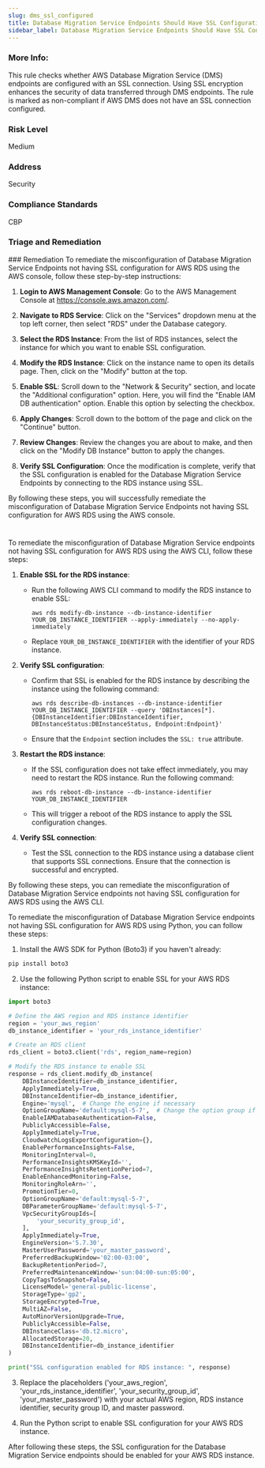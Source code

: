 ```yaml
---
slug: dms_ssl_configured
title: Database Migration Service Endpoints Should Have SSL Configuration
sidebar_label: Database Migration Service Endpoints Should Have SSL Configuration
---
```

### More Info:

This rule checks whether AWS Database Migration Service (DMS) endpoints are configured with an SSL connection. Using SSL encryption enhances the security of data transferred through DMS endpoints. The rule is marked as non-compliant if AWS DMS does not have an SSL connection configured.

### Risk Level

Medium

### Address

Security

### Compliance Standards

CBP


### Triage and Remediation
<Tabs>
<Tab title='Remediation'>
### Remediation

<AccordionGroup>
<Accordion title='Using Console' defaultOpen='true'>
To remediate the misconfiguration of Database Migration Service Endpoints not having SSL configuration for AWS RDS using the AWS console, follow these step-by-step instructions:

1. **Login to AWS Management Console**: Go to the AWS Management Console at https://console.aws.amazon.com/.

2. **Navigate to RDS Service**: Click on the "Services" dropdown menu at the top left corner, then select "RDS" under the Database category.

3. **Select the RDS Instance**: From the list of RDS instances, select the instance for which you want to enable SSL configuration.

4. **Modify the RDS Instance**: Click on the instance name to open its details page. Then, click on the "Modify" button at the top.

5. **Enable SSL**: Scroll down to the "Network & Security" section, and locate the "Additional configuration" option. Here, you will find the "Enable IAM DB authentication" option. Enable this option by selecting the checkbox.

6. **Apply Changes**: Scroll down to the bottom of the page and click on the "Continue" button.

7. **Review Changes**: Review the changes you are about to make, and then click on the "Modify DB Instance" button to apply the changes.

8. **Verify SSL Configuration**: Once the modification is complete, verify that the SSL configuration is enabled for the Database Migration Service Endpoints by connecting to the RDS instance using SSL.

By following these steps, you will successfully remediate the misconfiguration of Database Migration Service Endpoints not having SSL configuration for AWS RDS using the AWS console.

#
</Accordion>

<Accordion title='Using CLI'>
To remediate the misconfiguration of Database Migration Service endpoints not having SSL configuration for AWS RDS using the AWS CLI, follow these steps:

1. **Enable SSL for the RDS instance**:
   - Run the following AWS CLI command to modify the RDS instance to enable SSL:
     ```
     aws rds modify-db-instance --db-instance-identifier YOUR_DB_INSTANCE_IDENTIFIER --apply-immediately --no-apply-immediately
     ```
   - Replace `YOUR_DB_INSTANCE_IDENTIFIER` with the identifier of your RDS instance.

2. **Verify SSL configuration**:
   - Confirm that SSL is enabled for the RDS instance by describing the instance using the following command:
     ```
     aws rds describe-db-instances --db-instance-identifier YOUR_DB_INSTANCE_IDENTIFIER --query 'DBInstances[*].{DBInstanceIdentifier:DBInstanceIdentifier, DBInstanceStatus:DBInstanceStatus, Endpoint:Endpoint}'
     ```
   - Ensure that the `Endpoint` section includes the `SSL: true` attribute.

3. **Restart the RDS instance**:
   - If the SSL configuration does not take effect immediately, you may need to restart the RDS instance. Run the following command:
     ```
     aws rds reboot-db-instance --db-instance-identifier YOUR_DB_INSTANCE_IDENTIFIER
     ```
   - This will trigger a reboot of the RDS instance to apply the SSL configuration changes.

4. **Verify SSL connection**:
   - Test the SSL connection to the RDS instance using a database client that supports SSL connections. Ensure that the connection is successful and encrypted.

By following these steps, you can remediate the misconfiguration of Database Migration Service endpoints not having SSL configuration for AWS RDS using the AWS CLI.
</Accordion>

<Accordion title='Using Python'>
To remediate the misconfiguration of Database Migration Service endpoints not having SSL configuration for AWS RDS using Python, you can follow these steps:

1. Install the AWS SDK for Python (Boto3) if you haven't already:
```bash
pip install boto3
```

2. Use the following Python script to enable SSL for your AWS RDS instance:

```python
import boto3

# Define the AWS region and RDS instance identifier
region = 'your_aws_region'
db_instance_identifier = 'your_rds_instance_identifier'

# Create an RDS client
rds_client = boto3.client('rds', region_name=region)

# Modify the RDS instance to enable SSL
response = rds_client.modify_db_instance(
    DBInstanceIdentifier=db_instance_identifier,
    ApplyImmediately=True,
    DBInstanceIdentifier=db_instance_identifier,
    Engine='mysql',  # Change the engine if necessary
    OptionGroupName='default:mysql-5-7',  # Change the option group if necessary
    EnableIAMDatabaseAuthentication=False,
    PubliclyAccessible=False,
    ApplyImmediately=True,
    CloudwatchLogsExportConfiguration={},
    EnablePerformanceInsights=False,
    MonitoringInterval=0,
    PerformanceInsightsKMSKeyId='',
    PerformanceInsightsRetentionPeriod=7,
    EnableEnhancedMonitoring=False,
    MonitoringRoleArn='',
    PromotionTier=0,
    OptionGroupName='default:mysql-5-7',
    DBParameterGroupName='default:mysql-5-7',
    VpcSecurityGroupIds=[
        'your_security_group_id',
    ],
    ApplyImmediately=True,
    EngineVersion='5.7.30',
    MasterUserPassword='your_master_password',
    PreferredBackupWindow='02:00-03:00',
    BackupRetentionPeriod=7,
    PreferredMaintenanceWindow='sun:04:00-sun:05:00',
    CopyTagsToSnapshot=False,
    LicenseModel='general-public-license',
    StorageType='gp2',
    StorageEncrypted=True,
    MultiAZ=False,
    AutoMinorVersionUpgrade=True,
    PubliclyAccessible=False,
    DBInstanceClass='db.t2.micro',
    AllocatedStorage=20,
    DBInstanceIdentifier=db_instance_identifier
)

print("SSL configuration enabled for RDS instance: ", response)
```

3. Replace the placeholders ('your_aws_region', 'your_rds_instance_identifier', 'your_security_group_id', 'your_master_password') with your actual AWS region, RDS instance identifier, security group ID, and master password.

4. Run the Python script to enable SSL configuration for your AWS RDS instance.

After following these steps, the SSL configuration for the Database Migration Service endpoints should be enabled for your AWS RDS instance.
</Accordion>

</AccordionGroup>
</Tab>
</Tabs>

